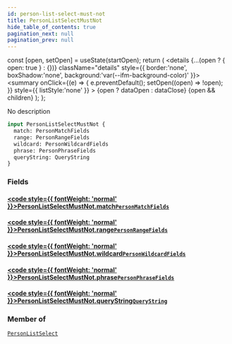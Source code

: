 ```yaml
---
id: person-list-select-must-not
title: PersonListSelectMustNot
hide_table_of_contents: true
pagination_next: null
pagination_prev: null
---
```







  const [open, setOpen] = useState(startOpen);
  return (
    <details {...(open ? { open: true } : {})} className="details" style={{ border:'none', boxShadow:'none', background:'var(--ifm-background-color)' }}>
      <summary
        onClick={(e) => {
          e.preventDefault();
          setOpen((open) => !open);
        }}
        style={{ listStyle:'none' }}
      >
      {open ? dataOpen : dataClose}
      </summary>
      {open && children}
    </details>
  );
};




No description


```graphql
input PersonListSelectMustNot {
  match: PersonMatchFields
  range: PersonRangeFields
  wildcard: PersonWildcardFields
  phrase: PersonPhraseFields
  queryString: QueryString
}
```




### Fields

#### [<code style={{ fontWeight: 'normal' }}>PersonListSelectMustNot.<b>match</b></code>](#)<Bullet />[`PersonMatchFields`](/cris/inputs/person-match-fields) <Badge class="secondary" text="input"/>
> 
> 

#### [<code style={{ fontWeight: 'normal' }}>PersonListSelectMustNot.<b>range</b></code>](#)<Bullet />[`PersonRangeFields`](/cris/inputs/person-range-fields) <Badge class="secondary" text="input"/>
> 
> 

#### [<code style={{ fontWeight: 'normal' }}>PersonListSelectMustNot.<b>wildcard</b></code>](#)<Bullet />[`PersonWildcardFields`](/cris/inputs/person-wildcard-fields) <Badge class="secondary" text="input"/>
> 
> 

#### [<code style={{ fontWeight: 'normal' }}>PersonListSelectMustNot.<b>phrase</b></code>](#)<Bullet />[`PersonPhraseFields`](/cris/inputs/person-phrase-fields) <Badge class="secondary" text="input"/>
> 
> 

#### [<code style={{ fontWeight: 'normal' }}>PersonListSelectMustNot.<b>queryString</b></code>](#)<Bullet />[`QueryString`](/cris/inputs/query-string) <Badge class="secondary" text="input"/>
> 
> 



### Member of

[`PersonListSelect`](/cris/inputs/person-list-select)  <Badge class="secondary" text="input"/>

